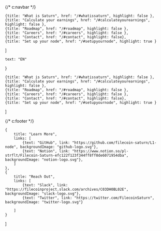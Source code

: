 {/* c:navbar */}

    {title: "What is Saturn", href: "/#whatissaturn", highlight: false },
    {title: "Calculate your earnings", href: "/#calculateyourearnings", highlight: false },
    {title: "Roadmap", href: "/#roadmap", highlight: false },
    {title: "Careers", href: "/#careers", highlight: false },
    {title: "Contact", href: "/#contact", highlight: false},
    {title: "Set up your node", href: "/#setupyournode", highlight: true }

]

    text: "EN"
}

    {title: "What is Saturn", href: "/#whatissaturn", highlight: false },
    {title: "Calculate your earnings", href: "/#calculateyourearnings", highlight: false },
    {title: "Roadmap", href: "/#roadmap", highlight: false },
    {title: "Careers", href: "/#careers", highlight: false },
    {title: "Contact", href: "/#contact", highlight: false},
    {title: "Set up your node", href: "/#setupyournode", highlight: true }

]

{/* c:footer */}

    {
        title: "Learn More",
        links: [
            {text: "GitHub", link: "https://github.com/filecoin-saturn/L1-node", backgroundImage: "github-logo.svg"},
            {text: "Notion", link: "https://www.notion.so/pl-strflt/Filecoin-Saturn-efc122f123f344ff8ff0de6071954dba", backgroundImage: "notion-logo.svg"},
        ]
    },
    {
        title: "Reach Out",
        links: [
            {text: "Slack", link: "https://filecoinproject.slack.com/archives/C03DH0BL02E", backgroundImage: "slack-logo.svg"},
            {text: "Twitter", link: "https://twitter.com/FilecoinSaturn", backgroundImage: "twitter-logo.svg"}

        ]
    }
]


